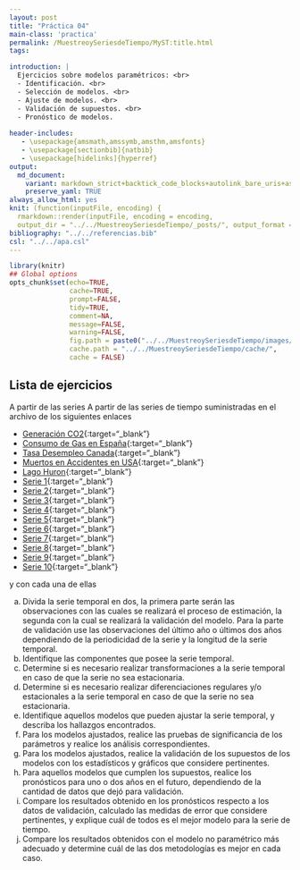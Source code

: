 ```yaml
---
layout: post
title: "Práctica 04"
main-class: 'practica'
permalink: /MuestreoySeriesdeTiempo/MyST:title.html
tags:

introduction: |
  Ejercicios sobre modelos paramétricos: <br>
  - Identificación. <br>
  - Selección de modelos. <br>
  - Ajuste de modelos. <br>
  - Validación de supuestos. <br>
  - Pronóstico de modelos.
  
header-includes:
   - \usepackage{amsmath,amssymb,amsthm,amsfonts}
   - \usepackage[sectionbib]{natbib}
   - \usepackage[hidelinks]{hyperref}
output:
  md_document:
    variant: markdown_strict+backtick_code_blocks+autolink_bare_uris+ascii_identifiers+tex_math_single_backslash
    preserve_yaml: TRUE
always_allow_html: yes   
knit: (function(inputFile, encoding) {
  rmarkdown::render(inputFile, encoding = encoding,
  output_dir = "../../MuestreoySeriesdeTiempo/_posts/", output_format = "all"  ) })
bibliography: "../../referencias.bib"
csl: "../../apa.csl"
---
```


```r
library(knitr)
## Global options
opts_chunk$set(echo=TRUE,
               cache=TRUE,
               prompt=FALSE,
               tidy=TRUE,
               comment=NA,
               message=FALSE,
               warning=FALSE,
               fig.path = paste0("../../MuestreoySeriesdeTiempo/images/", "Practica04"),
               cache.path = "../../MuestreoySeriesdeTiempo/cache/",
               cache = FALSE)

```

## Lista de ejercicios
A partir de las series A partir de las series de tiempo suministradas en el archivo de los siguientes enlaces

* [Generación CO2](https://github.com/jiperezga/jiperezga.github.io/raw/master/Dataset/CO2.xlsx){:target="_blank"}
* [Consumo de Gas en España](https://github.com/jiperezga/jiperezga.github.io/raw/master/Dataset/GasEspaña.xlsx){:target="_blank"}
* [Tasa Desempleo Canada](https://github.com/jiperezga/jiperezga.github.io/raw/master/Dataset/CanadianUnemploymentRate.xlsx){:target="_blank"}
* [Muertos en Accidentes en USA](https://github.com/jiperezga/jiperezga.github.io/raw/master/Dataset/USAccDeaths.xlsx){:target="_blank"}
* [Lago Huron](https://github.com/jiperezga/jiperezga.github.io/raw/master/Dataset/LakeHuron.xlsx){:target="_blank"}
* [Serie 1](https://github.com/jiperezga/jiperezga.github.io/raw/master/Dataset/MySTSim1.xlsx){:target="_blank"}
* [Serie 2](https://github.com/jiperezga/jiperezga.github.io/raw/master/Dataset/MySTSim2.xlsx){:target="_blank"} 
* [Serie 3](https://github.com/jiperezga/jiperezga.github.io/raw/master/Dataset/MySTSim3.xlsx){:target="_blank"} 
* [Serie 4](https://github.com/jiperezga/jiperezga.github.io/raw/master/Dataset/MySTSim4.xlsx){:target="_blank"} 
* [Serie 5](https://github.com/jiperezga/jiperezga.github.io/raw/master/Dataset/MySTSim5.xlsx){:target="_blank"} 
* [Serie 6](https://github.com/jiperezga/jiperezga.github.io/raw/master/Dataset/MySTSim6.xlsx){:target="_blank"} 
* [Serie 7](https://github.com/jiperezga/jiperezga.github.io/raw/master/Dataset/MySTSim7.xlsx){:target="_blank"} 
* [Serie 8](https://github.com/jiperezga/jiperezga.github.io/raw/master/Dataset/MySTSim8.xlsx){:target="_blank"} 
* [Serie 9](https://github.com/jiperezga/jiperezga.github.io/raw/master/Dataset/MySTSim9.xlsx){:target="_blank"} 
* [Serie 10](https://github.com/jiperezga/jiperezga.github.io/raw/master/Dataset/MySTSim10.xlsx){:target="_blank"}

y con cada una de ellas
<ol type = "a">
<li> Divida la serie temporal en dos, la primera parte serán las observaciones con las cuales se realizará el proceso de estimación, la segunda con la cual se realizará la validación del modelo. Para la parte de validación use las observaciones del último año o últimos dos años dependiendo de la periodicidad de la serie y la longitud de la serie temporal. </li>
<li> Identifique las componentes que posee la serie temporal. </li>
<li> Determine si es necesario realizar transformaciones a la serie temporal en caso de que la serie no sea estacionaria. </li>
<li> Determine si es necesario realizar diferenciaciones regulares y/o estacionales a la serie temporal en caso de que la serie no sea estacionaria.  </li>
<li> Identifique aquellos modelos que pueden ajustar la serie temporal, y describa los hallazgos encontrados. </li>
<li> Para los modelos ajustados, realice las pruebas de significancia de los parámetros y realice los análisis correspondientes.  </li>
<li> Para los modelos ajustados, realice la validación de los supuestos de los modelos con los estadísticos y gráficos que considere pertinentes. </li>
<li> Para aquellos modelos que cumplen los supuestos, realice los pronósticos para uno o dos años en el futuro, dependiendo de la cantidad de datos que dejó para validación. </li>
<li> Compare los resultados obtenido en los pronósticos respecto a los datos de validación, calculado las medidas de error que considere pertinentes, y explique cuál de todos es el mejor modelo para la serie de tiempo. </li>
<li> Compare los resultados obtenidos con el modelo no paramétrico más adecuado y determine cuál de las dos metodologías es mejor en cada caso. </li>
</ol>
